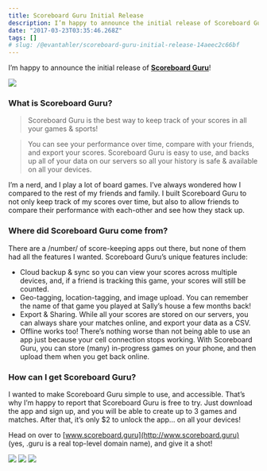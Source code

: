 ```yaml
---
title: Scoreboard Guru Initial Release
description: I’m happy to announce the initial release of Scoreboard Guru!
date: "2017-03-23T03:35:46.268Z"
tags: []
# slug: /@evantahler/scoreboard-guru-initial-release-14aeec2c66bf
---
```


I’m happy to announce the initial release of [**Scoreboard Guru**](https://www.scoreboard.guru)!

![](/images/medium-export/1__W__ZjnVPX889X__uzE9GXMmg.png)

### What is Scoreboard Guru?

> Scoreboard Guru is the best way to keep track of your scores in all your games & sports!

> You can see your performance over time, compare with your friends, and export your scores. Scoreboard Guru is easy to use, and backs up all of your data on our servers so all your history is safe & available on all your devices.

I’m a nerd, and I play a lot of board games. I’ve always wondered how I compared to the rest of my friends and family. I built Scoreboard Guru to not only keep track of my scores over time, but also to allow friends to compare their performance with each-other and see how they stack up.

### Where did Scoreboard Guru come from?

There are a /number/ of score-keeping apps out there, but none of them had all the features I wanted. Scoreboard Guru’s unique features include:

- Cloud backup & sync so you can view your scores across multiple devices, and, if a friend is tracking this game, your scores will still be counted.
- Geo-tagging, location-tagging, and image upload. You can remember the name of that game you played at Sally’s house a few months back!
- Export & Sharing. While all your scores are stored on our servers, you can always share your matches online, and export your data as a CSV.
- Offline works too! There’s nothing worse than not being able to use an app just because your cell connection stops working. With Scoreboard Guru, you can store (many) in-progress games on your phone, and then upload them when you get back online.

### How can I get Scoreboard Guru?

I wanted to make Scoreboard Guru simple to use, and accessible. That’s why I’m happy to report that Scoreboard Guru is free to try. Just download the app and sign up, and you will be able to create up to 3 games and matches. After that, it’s only $2 to unlock the app… on all your devices!

Head on over to [www.scoreboard.guru](http://www.scoreboard.guru) (yes, .guru is a real top-level domain name), and give it a shot!

![](/images/medium-export/1__O1K2__NG0ktezpIpG__6FtTg.png)
![](/images/medium-export/1__nzpqmryf0JsFbzUxnKu7GQ.png)
![](/images/medium-export/1__IzWhyIJIYSEafh1B4opxDw.png)
